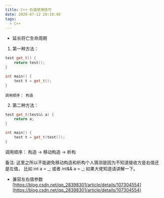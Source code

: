 ```yaml
---
title: C++ 右值使用技巧
date: 2020-07-12 20:10:40
tags:
  - C++
---
```


- 延长将亡生命周期

1. 第一种方法：

```cpp
test get_t() {
	return test();
}

int main() {
	test t = get_t();
}
```

    调用顺序： 构造

2. 第二种方法：

```cpp
test get_t(test&& a) {
	return a;
}

int main() {
	test t = get_t(test());
}
```

调用顺序： 构造 -> 移动构造 -> 析构

备注: 这里之所以不能避免移动构造和析构个人猜测是因为不知道接收方是右值还是左值，
比如 int a = _; 或者 int&& a = _; 如果大佬知道请讲解一下。

- 兼容左右值参数
  [https://blog.csdn.net/qq_28398301/article/details/107304554](https://blog.csdn.net/qq_28398301/article/details/107304554)
